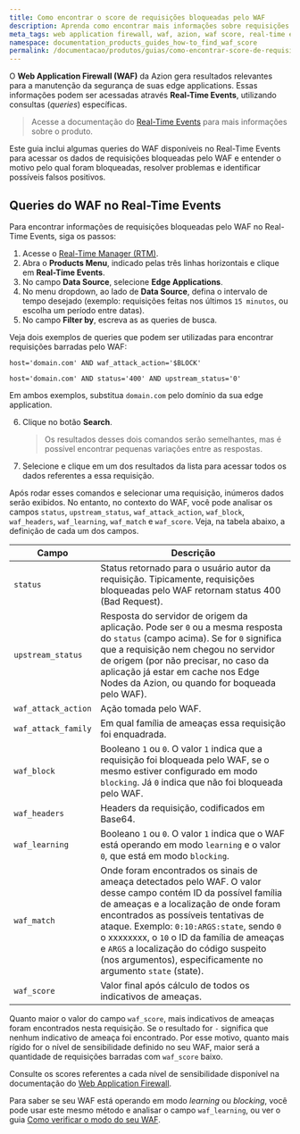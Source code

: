 ```yaml
---
title: Como encontrar o score de requisições bloqueadas pelo WAF
description: Aprenda como encontrar mais informações sobre requisições bloqueadas pelo WAF na Azion.
meta_tags: web application firewall, waf, azion, waf score, real-time events, edge firewall
namespace: documentation_products_guides_how-to_find_waf_score
permalink: /documentacao/produtos/guias/como-encontrar-score-de-requisicoes-bloqueadas-pelo-waf/
---
```


O **Web Application Firewall (WAF)** da Azion gera resultados relevantes para a manutenção da segurança de suas edge applications. Essas informações podem ser acessadas através **Real-Time Events**, utilizando consultas (*queries*) específicas.

>  Acesse a documentação do [Real-Time Events](pt-br/documentacao/produtos/real-time-events/) para mais informações sobre o produto.

Este guia inclui algumas queries do WAF disponíveis no Real-Time Events para acessar os dados de requisições bloqueadas pelo WAF e entender o motivo pelo qual foram bloqueadas, resolver problemas e identificar possíveis falsos positivos.

## Queries do WAF no Real-Time Events

Para encontrar informações de requisições bloqueadas pelo WAF no Real-Time Events, siga os passos:

1. Acesse o [Real-Time Manager (RTM)](https://manager.azion.com).
2. Abra o **Products Menu**, indicado pelas três linhas horizontais e clique em **Real-Time Events**.
3. No campo **Data Source**, selecione **Edge Applications**.
4. No menu dropdown, ao lado de **Data Source**, defina o intervalo de tempo desejado (exemplo: requisições feitas nos últimos `15 minutos`, ou escolha um período entre datas).
5. No campo **Filter by**, escreva as as queries de busca.

Veja dois exemplos de queries que podem ser utilizadas para encontrar requisições barradas pelo WAF:

`host='domain.com' AND waf_attack_action='$BLOCK'`

`host='domain.com' AND status='400' AND upstream_status='0'`

Em ambos exemplos, substitua `domain.com` pelo domínio da sua edge application.

6. Clique no botão **Search**.
    > Os resultados desses dois comandos serão semelhantes, mas é possível encontrar pequenas variações entre as respostas.

7. Selecione e clique em um dos resultados da lista para acessar todos os dados referentes a essa requisição.

Após rodar esses comandos e selecionar uma requisição, inúmeros dados serão exibidos. No entanto, no contexto do WAF, você pode analisar os campos `status`, `upstream_status`, `waf_attack_action`, `waf_block`, `waf_headers`, `waf_learning`, `waf_match` e `waf_score`. Veja, na tabela abaixo, a definição de cada um dos campos.

| Campo               | Descrição                                                                                                                            |
|---------------------|--------------------------------------------------------------------------------------------------------------------------------------|
| `status`            | Status retornado para o usuário autor da requisição. Tipicamente, requisições bloqueadas pelo WAF retornam status 400 (Bad Request). |
| `upstream_status`   | Resposta do servidor de origem da aplicação. Pode ser `0` ou a mesma resposta do `status` (campo acima). Se for `0` significa que a requisição nem chegou no servidor de origem (por não precisar, no caso da aplicação já estar em cache nos Edge Nodes da Azion, ou quando for boqueada pelo WAF). |
| `waf_attack_action` | Ação tomada pelo WAF.                                                                                                                |
| `waf_attack_family` | Em qual família de ameaças essa requisição foi enquadrada.                                                                           |
| `waf_block` | Booleano `1` ou `0`. O valor `1` indica que a requisição foi bloqueada pelo WAF, se o mesmo estiver configurado em modo `blocking`. Já `0` indica que não foi bloqueada pelo WAF. |
| `waf_headers` | Headers da requisição, codificados em Base64. |    
| `waf_learning` | Booleano `1` ou `0`. O valor `1` indica que o WAF está operando em modo `learning` e o valor `0`, que está em modo `blocking`.   |
| `waf_match` | Onde foram encontrados os sinais de ameaça detectados pelo WAF. O valor desse campo contém ID da possível família de ameaças e a localização de onde foram encontrados as possíveis tentativas de ataque. Exemplo: `0:10:ARGS:state`, sendo `0` o xxxxxxxx, o `10` o ID da família de ameaças e `ARGS` a localização do código suspeito (nos argumentos), especificamente no argumento `state` (state). |                       
| `waf_score` | Valor final após cálculo de todos os indicativos de ameaças. |

Quanto maior o valor do campo `waf_score`, mais indicativos de ameaças foram encontrados nesta requisição. Se o resultado for `-` significa que nenhum indicativo de ameaça foi encontrado. Por esse motivo, quanto mais rígido for o nível de sensibilidade definido no seu WAF, maior será a quantidade de requisições barradas com `waf_score` baixo.

Consulte os scores referentes a cada nível de sensibilidade disponível na documentação do [Web Application Firewall](/pt-br/documentacao/produtos/edge-firewall/web-application-firewall/).

Para saber se seu WAF está operando em modo *learning* ou *blocking*, você pode usar este mesmo método e analisar o campo `waf_learning`, ou ver o guia [Como verificar o modo do seu WAF](/pt-br/documentacao/produtos/guias/como-verificar-modo-do-seu-waf/).